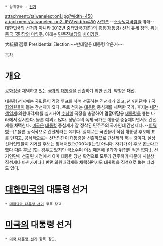 * 상위항목 : [[선거]]

attachment:/taiwanelection1.jpg?width=450
attachment:/taiwanelection2.JPG?width=450
[[사진]]은 --[[소송방지바람]]을 위해-- [[대한민국]]의 [[선거]]가 아니라 [[2012년]] [[중화민국]]([[대만]])의 총통([[대통령]]) [[선거]] 유세 장면. 위는 [[중국 국민당]]의 [[마잉주]], 아래는 [[민주진보당]]의 [[차이잉원]].

大統領 選擧
Presidential Election
~~반대말은 대통령 앉은거~~

[[목차]]

= 개요 =
[[공화정]]을 채택하고 있는 [[국가]]의 [[대통령]]을 선출하기 위한 [[선거]]. 약칭은 '''대선.'''

[[대통령]] [[선거]]에는 [[국민]]들이 직접 [[투표]]를 하여 선출하는 직선제가 있고, [[선거]]인단이나 [[국회의원]]들이 뽑는 간선제가 있다. 주로 전자는 [[대통령]] 중심제를 채택한 국가, 후자는 [[내각책임제]](의원내각제)를 실시하여 [[수상]]이 국정을 총괄하여 '''얼굴마담'''용 [[대통령]]을 뽑는 나라에서 실시한다. 물론 예외도 많다. 상당수의 독재 국가는 대통령 중심제이면서도 간선제를 채택한다. [[미국]]은 [[대통령]] 중심제가 잘 정착된 민주주의 국가인데 간선제다. --[[이뭐병]]--[* 물론 공식적으로 간선제라는 얘기다. 실제로는 국민들이 직접 대통령 후보에 표를 던지고, 공식적으로는 선거인단이 대통령을 선출하므로 간선제라 하는 것이다. 실상 선거인단들이 지지할 후보는 정해져있고(100%맞는건 아니다. 자기가 이 후보 뽑는다고 했다 다른 후보 뽑는 경우도 있지만 극소수며 이것 때문에 결과가 뒤집힌 적은 없다.), 선거인단이 선출된 시점에서 이미 대통령 당선 확정으로 모두가 간주하기 때문에 사실상 직선제나 마찬가지다.] 반면 의원내각제를 채택하면서도 대통령을 직선으로 뽑는 나라도 있다. 

= [[대한민국]]의 대통령 선거 =
 * [[대한민국 대통령 선거]] 항목 참고.

= [[미국]]의 대통령 선거 =
 * [[미국 대통령 선거]] 항목 참고.
